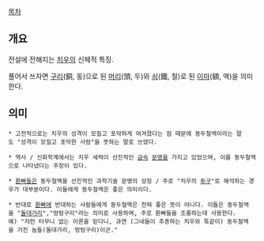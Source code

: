 [[목차]]
== 개요 ==
전설에 전해지는 [[치우]]의 신체적 특징.

풀어서 쓰자면 [[구리]](銅, 동)으로 된 [[머리]](頭, 두)와 [[쇠]](鐵, 철)로 된 [[이마]](額, 액)을 의미한다.

== 의미 ==
 * 고전적으로는 치우의 성격이 모질고 포악하게 여겨졌다는 점 때문에 동두철액이라는 말도 "성격이 모질고 포악한 사람"을 뜻하는 말로 쓰였다.

 * 역사 / 신화학계에서는 치우 세력이 선진적인 [[금속]] [[문명]]을 가지고 있었으며, 이를 동두철액으로 나타냈다는 주장이 있다.

 * [[환빠]]들은 동두철액을 선진적인 과학기술 문명의 상징 / 주로 "치우의 [[투구]]"로 해석하는 경우가 대부분이다. 이들에게 동두철액은 좋은 의미이다.

 * 반대로 [[환빠]]에 반대하는 사람들에게 동두철액은 전혀 좋은 뜻이 아니다. 이들은 동두철액을 "[[돌대가리]]","멍텅구리"라는 의미로 사용하며, 주로 환빠들을 조롱하는데 사용한다.
 예) "저런 터무니 없는 이론을 믿다니, 과연 (그네들이 추종하는 치우와 똑같이) 동두철액을 가진 놈들(돌대가리, 멍텅구리)이군."
